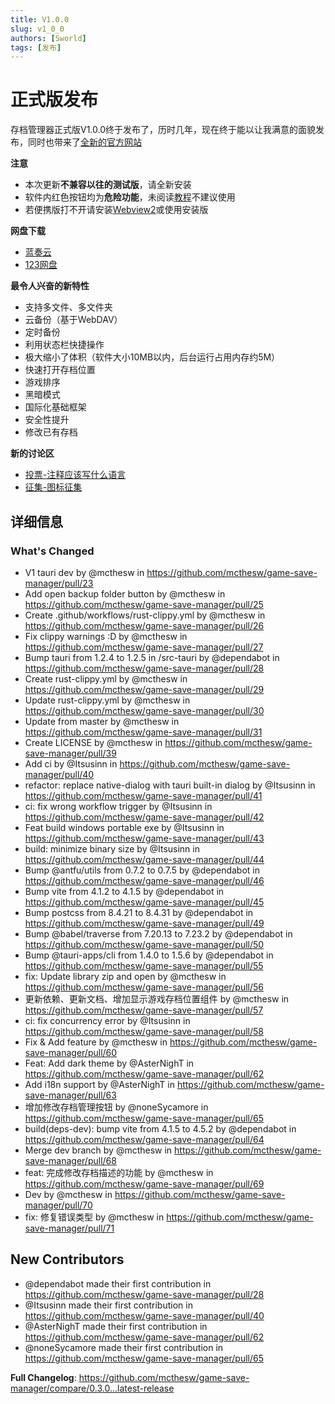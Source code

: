 ```yaml
---
title: V1.0.0
slug: v1_0_0
authors: [Sworld]
tags: [发布]
---
```

# 正式版发布
存档管理器正式版V1.0.0终于发布了，历时几年，现在终于能以让我满意的面貌发布，同时也带来了[全新的官方网站](https://help.sworld.club/)

**注意**
- 本次更新**不兼容以往的测试版**，请全新安装
- 软件内红色按钮均为**危险功能**，未阅读[教程](https://help.sworld.club/)不建议使用
- 若便携版打不开请安装[Webview2](https://developer.microsoft.com/microsoft-edge/webview2/)或使用安装版

**网盘下载**
- [蓝奏云](https://sworld.lanzv.com/b08e34poj?password=93vl)
- [123网盘](https://www.123pan.com/s/xdcDjv-Z8Al.html)

**最令人兴奋的新特性**
- 支持多文件、多文件夹
- 云备份（基于WebDAV）
- 定时备份
- 利用状态栏快捷操作
- 极大缩小了体积（软件大小10MB以内，后台运行占用内存约5M）
- 快速打开存档位置
- 游戏排序
- 黑暗模式
- 国际化基础框架
- 安全性提升
- 修改已有存档

**新的讨论区**
- [投票-注释应该写什么语言](https://github.com/mcthesw/game-save-manager/discussions/33)
- [征集-图标征集](https://github.com/mcthesw/game-save-manager/discussions/34)

## 详细信息

### What's Changed
* V1 tauri dev by @mcthesw in https://github.com/mcthesw/game-save-manager/pull/23
* Add open backup folder button by @mcthesw in https://github.com/mcthesw/game-save-manager/pull/25
* Create .github/workflows/rust-clippy.yml by @mcthesw in https://github.com/mcthesw/game-save-manager/pull/26
* Fix clippy warnings :D by @mcthesw in https://github.com/mcthesw/game-save-manager/pull/27
* Bump tauri from 1.2.4 to 1.2.5 in /src-tauri by @dependabot in https://github.com/mcthesw/game-save-manager/pull/28
* Create rust-clippy.yml by @mcthesw in https://github.com/mcthesw/game-save-manager/pull/29
* Update rust-clippy.yml by @mcthesw in https://github.com/mcthesw/game-save-manager/pull/30
* Update from master by @mcthesw in https://github.com/mcthesw/game-save-manager/pull/31
* Create LICENSE by @mcthesw in https://github.com/mcthesw/game-save-manager/pull/39
* Add ci by @Itsusinn in https://github.com/mcthesw/game-save-manager/pull/40
* refactor: replace native-dialog with tauri built-in dialog by @Itsusinn in https://github.com/mcthesw/game-save-manager/pull/41
* ci: fix wrong workflow trigger by @Itsusinn in https://github.com/mcthesw/game-save-manager/pull/42
* Feat build windows portable exe by @Itsusinn in https://github.com/mcthesw/game-save-manager/pull/43
* build: minimize binary size by @Itsusinn in https://github.com/mcthesw/game-save-manager/pull/44
* Bump @antfu/utils from 0.7.2 to 0.7.5 by @dependabot in https://github.com/mcthesw/game-save-manager/pull/46
* Bump vite from 4.1.2 to 4.1.5 by @dependabot in https://github.com/mcthesw/game-save-manager/pull/45
* Bump postcss from 8.4.21 to 8.4.31 by @dependabot in https://github.com/mcthesw/game-save-manager/pull/49
* Bump @babel/traverse from 7.20.13 to 7.23.2 by @dependabot in https://github.com/mcthesw/game-save-manager/pull/50
* Bump @tauri-apps/cli from 1.4.0 to 1.5.6 by @dependabot in https://github.com/mcthesw/game-save-manager/pull/55
* fix: Update library zip and open by @mcthesw in https://github.com/mcthesw/game-save-manager/pull/56
* 更新依赖、更新文档、增加显示游戏存档位置组件 by @mcthesw in https://github.com/mcthesw/game-save-manager/pull/57
* ci: fix concurrency error by @Itsusinn in https://github.com/mcthesw/game-save-manager/pull/58
* Fix & Add feature by @mcthesw in https://github.com/mcthesw/game-save-manager/pull/60
* Feat: Add dark theme by @AsterNighT in https://github.com/mcthesw/game-save-manager/pull/62
* Add i18n support by @AsterNighT in https://github.com/mcthesw/game-save-manager/pull/63
* 增加修改存档管理按钮 by @noneSycamore in https://github.com/mcthesw/game-save-manager/pull/65
* build(deps-dev): bump vite from 4.1.5 to 4.5.2 by @dependabot in https://github.com/mcthesw/game-save-manager/pull/64
* Merge dev branch by @mcthesw in https://github.com/mcthesw/game-save-manager/pull/68
* feat: 完成修改存档描述的功能 by @mcthesw in https://github.com/mcthesw/game-save-manager/pull/69
* Dev by @mcthesw in https://github.com/mcthesw/game-save-manager/pull/70
* fix: 修复错误类型 by @mcthesw in https://github.com/mcthesw/game-save-manager/pull/71

## New Contributors
* @dependabot made their first contribution in https://github.com/mcthesw/game-save-manager/pull/28
* @Itsusinn made their first contribution in https://github.com/mcthesw/game-save-manager/pull/40
* @AsterNighT made their first contribution in https://github.com/mcthesw/game-save-manager/pull/62
* @noneSycamore made their first contribution in https://github.com/mcthesw/game-save-manager/pull/65

**Full Changelog**: https://github.com/mcthesw/game-save-manager/compare/0.3.0...latest-release